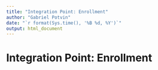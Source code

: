 ```yaml
---
title: "Integration Point: Enrollment"
author: "Gabriel Potvin"
date: "`r format(Sys.time(), '%B %d, %Y')`"
output: html_document
---
```


# Integration Point: Enrollment

